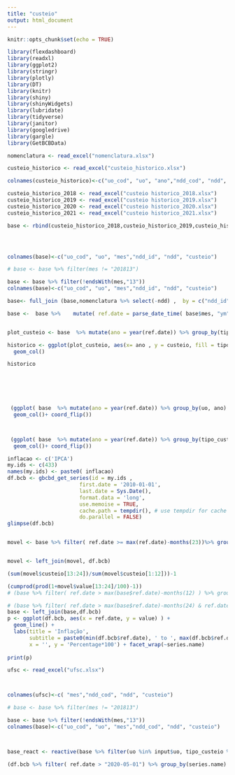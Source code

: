 ```yaml
---
title: "custeio"
output: html_document
---
```


```r
knitr::opts_chunk$set(echo = TRUE)
```



```r
library(flexdashboard)
library(readxl)
library(ggplot2)
library(stringr)
library(plotly)
library(DT)
library(knitr)
library(shiny)
library(shinyWidgets)
library(lubridate)
library(tidyverse)
library(janitor)
library(googledrive)
library(gargle)
library(GetBCBData)

```


```r
nomenclatura <- read_excel("nomenclatura.xlsx")
```

```r
custeio_historico <- read_excel("custeio_historico.xlsx")

colnames(custeio_historico)<-c("uo_cod", "uo", "ano","ndd_cod", "ndd", "custeio")
```


```r


custeio_historico_2018 <- read_excel("custeio historico_2018.xlsx")
custeio_historico_2019 <- read_excel("custeio historico_2019.xlsx")
custeio_historico_2020 <- read_excel("custeio historico_2020.xlsx")
custeio_historico_2021 <- read_excel("custeio historico_2021.xlsx")

base <- rbind(custeio_historico_2018,custeio_historico_2019,custeio_historico_2020,custeio_historico_2021) 




colnames(base)<-c("uo_cod", "uo", "mes","ndd_id", "ndd", "custeio")

# base <- base %>% filter(mes != "201813")

base <- base %>% filter(!endsWith(mes,"13"))
colnames(base)<-c("uo_cod", "uo", "mes","ndd_id", "ndd", "custeio")

base<- full_join (base,nomenclatura %>% select(-ndd) ,  by = c("ndd_id" = "ndd_id"))

base <-  base %>%    mutate( ref.date = parse_date_time( base$mes, "ym"))%>% drop_na()



```


```r

plot_custeio <- base  %>% mutate(ano = year(ref.date)) %>% group_by(tipo_custeio, ano) %>% summarise(custeio = sum(custeio))

historico <- ggplot(plot_custeio, aes(x= ano , y = custeio, fill = tipo_custeio))+
  geom_col()

historico




 
 
 (ggplot( base  %>% mutate(ano = year(ref.date)) %>% group_by(uo, ano) %>% summarise(custeio = sum(custeio)), aes(x= reorder (uo, custeio) , y = custeio))+
  geom_col()+ coord_flip())



 (ggplot( base  %>% mutate(ano = year(ref.date)) %>% group_by(tipo_custeio, ano) %>% summarise(custeio = sum(custeio)), aes(x= reorder (tipo_custeio, custeio ), y = custeio))+
  geom_col()+ coord_flip())
```


```r
inflacao <- c('IPCA')
my.ids <- c(433)
names(my.ids) <- paste0( inflacao)
df.bcb <- gbcbd_get_series(id = my.ids ,
                       first.date = '2010-01-01',
                       last.date = Sys.Date(),
                       format.data = 'long',
                       use.memoise = TRUE, 
                       cache.path = tempdir(), # use tempdir for cache folder
                       do.parallel = FALSE)
glimpse(df.bcb)


movel <- base %>% filter( ref.date >= max(ref.date)-months(23))%>% group_by(ref.date)  %>% summarise( custeio = sum(custeio))


movel <- left_join(movel, df.bcb)

(sum(movel$custeio[13:24])/sum(movel$custeio[1:12]))-1

(cumprod(prod(1+movel$value[13:24]/100)-1))
# (base %>% filter( ref.date > max(base$ref.date)-months(12) ) %>% group_by(ref.date) %>% summarise(custeio= sum(custeio)))

# (base %>% filter( ref.date > max(base$ref.date)-months(24) & ref.date < max(base$ref.date)-months(11) ) %>% group_by(ref.date) %>% summarise(custeio= sum(custeio)))
base <- left_join(base,df.bcb)
p <- ggplot(df.bcb, aes(x = ref.date, y = value) ) +
  geom_line() + 
  labs(title = 'Inflação', 
       subtitle = paste0(min(df.bcb$ref.date), ' to ', max(df.bcb$ref.date)),
       x = '', y = 'Percentage*100') + facet_wrap(~series.name)
  
print(p)
```
```r
ufsc <- read_excel("ufsc.xlsx")



colnames(ufsc)<-c( "mes","ndd_cod", "ndd", "custeio")

# base <- base %>% filter(mes != "201813")

base <- base %>% filter(!endsWith(mes,"13"))
colnames(base)<-c("uo_cod", "uo", "mes","ndd_cod", "ndd", "custeio")



base_react <- reactive(base %>% filter(uo %in% input$uo, tipo_custeio %in% input$tipo_custeio))
```


```r
(df.bcb %>% filter( ref.date > "2020-05-01") %>% group_by(series.name) %>% summarise(acumulado = prod(1+value/100)-1))
```

